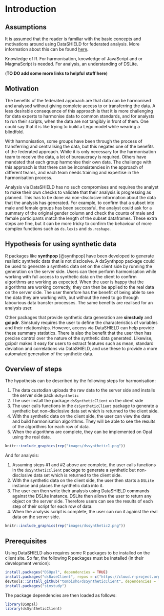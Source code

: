 # Introduction {#intro}

## Assumptions

It is assumed that the reader is familiar with the basic concepts and motivations around using DataSHIELD for federated analysis. More information about this can be found [here](https://isglobal-brge.github.io/resource_bookdown/datashield.html).

Knowledge of R. For harmonisation, knowledge of JavaScript and or MagmaScript is needed. For analysis, an understanding of DSLite.

(**TO DO add some more links to helpful stuff here**)

## Motivation

The benefits of the federated approach are that data can be harmonised and analysed without giving complete access to or transferring the data. A less desirable consequence of this approach is that it is more challenging for data experts to harmonise data to common standards, and for analysts to run their scripts, when the data are not tangibly in front of them. One could say that it is like trying to build a Lego model while wearing a blindfold.

With harmonisation, some groups have been through the process of transferring and centralising the data, but this negates one of the benefits of the federated approach. While it is only necessary for the harmonisation team to receive the data, a lot of bureaucracy is required. Others have mandated that each group harmonise their own data. The challenge with this approach is that there can be inconsistencies in the approach of different teams, and each team needs training and expertise in the harmonisation process.

Analysis via DataSHIELD has no such compromises and requires the analyst to make their own checks to validate that their analysis is progressing as planned. This has to be done via non-disclosive information about the data that the analysis has generated. For example, to confirm that a subset into male and female groups has been successful, the analyst could ask for a summary of the original gender column and check the counts of male and female participants match the length of the subset dataframes. These extra steps are fine, but it can be more tricky to confirm the behaviour of more complex functions such as `ds.lexis` and `ds.reshape`.

## Hypothesis for using synthetic data

R packages like **synthpop** [@synthpop] have been developed to generate realistic synthetic data that is not disclosive. A dsSynthpop package could be used to generate a synthetic data set on the client side by running the generation on the server side. Users can then perform harmonisation while working with full access to synthetic data on the client to confirm algorithms are working as expected. When the user is happy that the algorithms are working correctly, they can then be applied to the real data on the server side. The user therefore has the benefit of being able to see the data they are working with, but without the need to go through labourious data transfer processes. The same benefits are realised for an analysis user.

Other packages that provide synthetic data generation are **simstudy** and **gcipdr**. Simstudy requires the user to define the characteristics of variables and their relationships. However, access via DataSHIELD can help provide these summary statistics. There is also the benefit that the user then has precise control over the nature of the synthetic data generated. Likewise, gcipdr makes it easy for users to extract features such as mean, standard deviation and correlations via DataSHIELD, and use these to provide a more automated generation of the synthetic data.


## Overview of steps

The hypothesis can be described by the following steps for harmonisation:

1. The data custodian uploads the raw data to the server side and installs the server side pack `dsSynthetic`
2. The user install the package `dsSyntheticClient` on the client side
3. The user calls functions in the `dsSyntheticClient` package to generate a synthetic but non-disclosive data set which is returned to the client side.
4. With the synthetic data on the client side, the user can view the data and build harmonisation algorithms. They will be able to see the results of the algorithms for each row of data.
5. When the algorithms are complete, they can be implemented on Opal using the real data.


```r
knitr::include_graphics(rep("images/dssynthetic1.png"))

```
And for analysis:

1. Assuming steps #1 and #2 above are complete, the user calls functions in the `dsSyntheticClient` package to generate a synthetic but non-disclosive data set which is returned to the client side.
2. With the synthetic data on the client side, the user then starts a `DSLite` instance and places the synthetic data into it.
3. The user can then write their analysis using DataSHIELD commands against the DSLite instance. DSLite then allows the user to return any object on the server side. Therefore users can see the results of each step of their script for each row of data.
4. When the analysis script is complete, the user can run it against the real data on the server side.

```r
knitr::include_graphics(rep("images/dssynthetic2.png"))

```

## Prerequisites

Using DataSHIELD also requires some R packages to be installed on the client site. So far, the following R packages must be installed (in their development version):

```r
install.packages("DSOpal", dependencies = TRUE)
install.packages("dsBaseClient", repos = c("https://cloud.r-project.org", "https://cran.obiba.org"), dependencies = TRUE)
devtools::install_github("tombisho/dsSyntheticClient", dependencies = TRUE)
install.packages("simstudy")
```

The package dependencies are then loaded as follows:

```r
library(DSOpal)
library(dsSyntheticClient)
```




